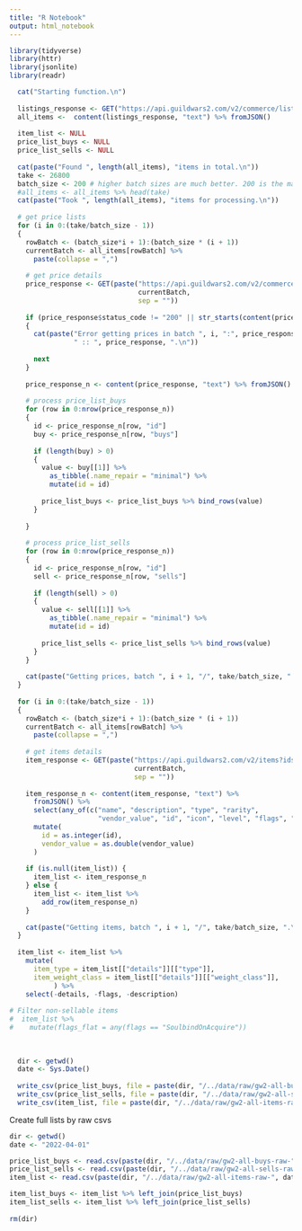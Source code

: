 ```yaml
---
title: "R Notebook"
output: html_notebook
---
```


```r
library(tidyverse)
library(httr)
library(jsonlite)
library(readr)
```

```r
  cat("Starting function.\n")
  
  listings_response <- GET("https://api.guildwars2.com/v2/commerce/listings")
  all_items <-  content(listings_response, "text") %>% fromJSON()
  
  item_list <- NULL
  price_list_buys <- NULL
  price_list_sells <- NULL
  
  cat(paste("Found ", length(all_items), "items in total.\n"))
  take <- 26800
  batch_size <- 200 # higher batch sizes are much better. 200 is the maximum.
  #all_items <- all_items %>% head(take)
  cat(paste("Took ", length(all_items), "items for processing.\n"))
  
  # get price lists
  for (i in 0:(take/batch_size - 1))
  {
    rowBatch <- (batch_size*i + 1):(batch_size * (i + 1))
    currentBatch <- all_items[rowBatch] %>% 
      paste(collapse = ",")
   
    # get price details
    price_response <- GET(paste("https://api.guildwars2.com/v2/commerce/listings?ids=",
                                currentBatch,
                                sep = ""))
    
    if (price_response$status_code != "200" || str_starts(content(price_response, "text"), "<html>"))
    {
      cat(paste("Error getting prices in batch ", i, ":", price_response$status_code, 
                " :: ", price_response, ".\n"))
      
      next
    }
    
    price_response_n <- content(price_response, "text") %>% fromJSON()
    
    # process price_list_buys
    for (row in 0:nrow(price_response_n))
    {
      id <- price_response_n[row, "id"]
      buy <- price_response_n[row, "buys"]
    
      if (length(buy) > 0)
      {
        value <- buy[[1]] %>% 
          as_tibble(.name_repair = "minimal") %>% 
          mutate(id = id)
        
        price_list_buys <- price_list_buys %>% bind_rows(value)
      }
    
    }
    
    # process price_list_sells
    for (row in 0:nrow(price_response_n))
    {
      id <- price_response_n[row, "id"]
      sell <- price_response_n[row, "sells"]
    
      if (length(sell) > 0)
      {
        value <- sell[[1]] %>% 
          as_tibble(.name_repair = "minimal") %>% 
          mutate(id = id)
        
        price_list_sells <- price_list_sells %>% bind_rows(value)
      }
    }
    
    cat(paste("Getting prices, batch ", i + 1, "/", take/batch_size, ".\n"))
  }
  
  for (i in 0:(take/batch_size - 1))
  {
    rowBatch <- (batch_size*i + 1):(batch_size * (i + 1))
    currentBatch <- all_items[rowBatch] %>% 
      paste(collapse = ",")
   
    # get items details
    item_response <- GET(paste("https://api.guildwars2.com/v2/items?ids=",
                               currentBatch,
                               sep = ""))
    
    item_response_n <- content(item_response, "text") %>%
      fromJSON() %>% 
      select(any_of(c("name", "description", "type", "rarity",
                      "vendor_value", "id", "icon", "level", "flags", "details"))) %>% 
      mutate(
        id = as.integer(id),
        vendor_value = as.double(vendor_value)
      )
    
    if (is.null(item_list)) {
      item_list <- item_response_n
    } else {
      item_list <- item_list %>% 
        add_row(item_response_n)
    }
    
    cat(paste("Getting items, batch ", i + 1, "/", take/batch_size, ".\n"))
  }
  
  item_list <- item_list %>% 
    mutate(
      item_type = item_list[["details"]][["type"]],
      item_weight_class = item_list[["details"]][["weight_class"]],
           ) %>% 
    select(-details, -flags, -description)
 
# Filter non-sellable items 
#  item_list %>% 
#    mutate(flags_flat = any(flags == "SoulbindOnAcquire"))
  
  
  
  dir <- getwd()
  date <- Sys.Date()
  
  write_csv(price_list_buys, file = paste(dir, "/../data/raw/gw2-all-buys-raw-", date, ".csv", sep = ""))
  write_csv(price_list_sells, file = paste(dir, "/../data/raw/gw2-all-sells-raw-", date, ".csv", sep = ""))
  write_csv(item_list, file = paste(dir, "/../data/raw/gw2-all-items-raw-", date, ".csv", sep = ""))
```


Create full lists by raw csvs

```r
dir <- getwd()
date <- "2022-04-01"

price_list_buys <- read.csv(paste(dir, "/../data/raw/gw2-all-buys-raw-", date, ".csv", sep = ""))
price_list_sells <- read.csv(paste(dir, "/../data/raw/gw2-all-sells-raw-", date, ".csv", sep = ""))
item_list <- read.csv(paste(dir, "/../data/raw/gw2-all-items-raw-", date, ".csv", sep = ""))

item_list_buys <- item_list %>% left_join(price_list_buys)
item_list_sells <- item_list %>% left_join(price_list_sells)
  
rm(dir)
```

